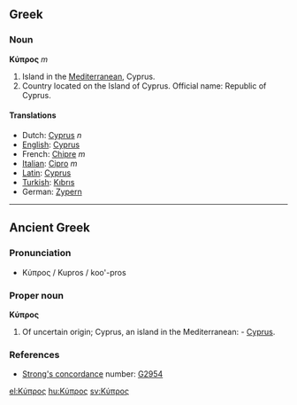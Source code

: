 ==Greek==
===Noun===
'''Κύπρος''' ''m''

# Island in the [[Mediterranean]], Cyprus.
# Country located on the Island of Cyprus.  Official name: Republic of Cyprus.

====Translations====
*Dutch: [[Cyprus]] ''n''
*[[English]]: [[Cyprus]]
*French: [[Chipre]] ''m''
*[[Italian]]: [[Cipro]] ''m''
*[[Latin]]: [[Cyprus]]
*[[Turkish]]: [[Kıbrıs]]
*German: [[Zypern]]

----

==Ancient Greek==

===Pronunciation===
*Κύπρος /  Kupros / koo'-pros

===Proper noun===
'''Κύπρος'''

#Of uncertain origin; Cyprus, an island in the Mediterranean: - [[Cyprus]].

===References===
*[[Strong's concordance]] number:  [http://www.biblestudytools.net/Lexicons/Greek/grk.cgi?number=2954&version=kjv G2954] 

[[el:Κύπρος]]
[[hu:Κύπρος]]
[[sv:Κύπρος]]